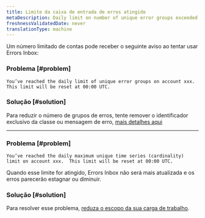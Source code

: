 ```yaml
---
title: Limite da caixa de entrada de erros atingido
metaDescription: Daily limit on number of unique error groups exceeded
freshnessValidatedDate: never
translationType: machine
---
```


Um número limitado de contas pode receber o seguinte aviso ao tentar usar Errors Inbox:

### Problema [#problem]

```
You’ve reached the daily limit of unique error groups on account xxx.  This limit will be reset at 00:00 UTC.
```

### Solução [#solution]

Para reduzir o número de grupos de erros, tente remover o identificador exclusivo da classe ou mensagem de erro, [mais detalhes aqui](/docs/errors-inbox/errors-inbox/#similar-events)

* * *

### Problema [#problem]

```
You’ve reached the daily maximum unique time series (cardinality) limit on account xxx.  This limit will be reset at 00:00 UTC.
```

Quando esse limite for atingido, Errors Inbox não será mais atualizada e os erros parecerão estagnar ou diminuir.

### Solução [#solution]

Para resolver esse problema, [reduza o escopo da sua carga de trabalho](/docs/new-relic-one/use-new-relic-one/workloads/use-workloads/).
